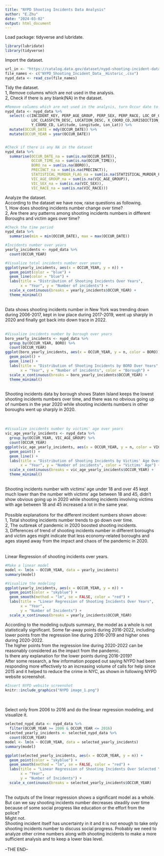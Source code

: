 ---
title: "NYPD Shooting Incidents Data Analysis"
author: "E.Zhu"
date: "2024-03-02"
output: html_document
---

Load package: tidyverse and lubridate.
```{r load-packages, message = FALSE}
library(lubridate)
library(tidyverse)
```

Import the dataset.
```{r get_data}
url_in <- "https://catalog.data.gov/dataset/nypd-shooting-incident-data-historic/resource/c564b578-fd8a-4005-8365-34150d306cc4"
file_names <- c("NYPD_Shooting_Incident_Data__Historic_.csv")
nypd_data <- read_csv(file_names)
```

Tidy the dataset.\
1, Remove columns which are not used in the analysis.\
2, Check if there is any blank(NA) in the dataset. 
```{r tidy_data}
#Remove columns which are not used in the analysis, turn Occur date to date object 
nypd_data <- nypd_data %>%
  select(-c(INCIDENT_KEY, PERP_AGE_GROUP, PERP_SEX, PERP_RACE, LOC_OF_OCCUR_DESC, 
            LOC_CLASSFCTN_DESC, LOCATION_DESC, X_COORD_CD,JURISDICTION_CODE,
            Y_COORD_CD, Latitude, Longitude, Lon_Lat)) %>%
  mutate(OCCUR_DATE = mdy(OCCUR_DATE)) %>%
  mutate(OCCUR_YEAR = year(OCCUR_DATE))


#Check if there is any NA in the dataset
nypd_data %>%
  summarise(OCCUR_DATE_na = sum(is.na(OCCUR_DATE)),
            OCCUR_TIME_na = sum(is.na(OCCUR_TIME)),
            BORO_na = sum(is.na(BORO)),
            PRECINCT_na = sum(is.na(PRECINCT)),
            STATISTICAL_MURDER_FLAG_na = sum(is.na(STATISTICAL_MURDER_FLAG)),
            VIC_AGE_GROUP_na = sum(is.na(VIC_AGE_GROUP)),
            VIC_SEX_na = sum(is.na(VIC_SEX)),
            VIC_RACE_na = sum(is.na(VIC_RACE)))
```

Analyze the dataset.\
According to the dataset we have now, raise questions as following.\
1, How does shooting incidents number change over time?\
2, Are there any patterns among shooting incidents numbers in 
different Boroughs and victim ages over time?\ 
```{r Analyze_total_incidents_number}
#Check the time period
nypd_data %>%
  summarise(min = min(OCCUR_DATE), max = max(OCCUR_DATE))

#Incidents number over years
yearly_incidents <- nypd_data %>%
  count(OCCUR_YEAR)

#Visualize total incidents number over years
ggplot(yearly_incidents, aes(x = OCCUR_YEAR, y = n)) +
  geom_point(color = "blue") +
  geom_line(color = "blue") +
  labs(title = "Distribution of Shooting Incidents Over Years",
       x = "Year", y = "Number of incidents") +
  scale_x_continuous(breaks = yearly_incidents$OCCUR_YEAR) +
  theme_minimal()
```
\
Data shows shooting incidents number in New York was trending down during 2006-2017,
kept in low place during 2017-2019, went up sharply in 2020 and finally got back into down trace in 2022. \
\

```{r Analyze_incidents_number_borough}
#Visualize incidents number by borough over years
boro_yearly_incidents <- nypd_data %>%
  group_by(OCCUR_YEAR, BORO) %>%
  count(OCCUR_YEAR)
ggplot(boro_yearly_incidents, aes(x = OCCUR_YEAR, y = n, color = BORO)) +
  geom_point() +
  geom_line() +
  labs(title = "Distribution of Shooting Incidents by BORO Over Years",
       x = "Year", y = "Number of incidents", color = "Borough") +
  scale_x_continuous(breaks = boro_yearly_incidents$OCCUR_YEAR) +
  theme_minimal()
```
\
Shooting incidents data by borough shows Staten Island keeps the lowest shooting incidents numbers over time, and there was no obvious going up of numbers in the year 2020 while shooting incidents numbers in other boroughs went up sharply in 2020.\
\
\

```{r Analyze_incidents_number_victim_age}
#Visualize incidents number by victims' age over years
vic_age_yearly_incidents <- nypd_data %>%
  group_by(OCCUR_YEAR, VIC_AGE_GROUP) %>%
  count(OCCUR_YEAR)
ggplot(vic_age_yearly_incidents, aes(x = OCCUR_YEAR, y = n, color = VIC_AGE_GROUP)) +
  geom_point() +
  geom_line() +
  labs(title = "Distribution of Shooting Incidents by Victims' Age Over Years",
       x = "Year", y = "Number of incidents", color = "Victims' Age") +
  scale_x_continuous(breaks = vic_age_yearly_incidents$OCCUR_YEAR) +
  theme_minimal()
```
\
Shooting incidents number with victims' age under 18 and over 45 kept much lower than the number with victims' age between 18 and 45, didn't show obvious going up in 2020 while shooting incidents involving victims with age between 18 and 45 increased a lot in the same year. \
\
Possible explanations for the different incident numbers shown above:\
1, Total shooting incidents number trends to go down over time.\
2, The outbreak of pandemic in 2020 boosted shooting incidents. \
3, Differences of trend of shooting incidents number in different boroughs and victim ages might indicate that less economy-related  boroughs and ages stayed away from the impact and chaos of the pandemic in 2020.\  
\
\
\
Linear Regression of shooting incidents over years. 
```{r linear_modeling_data}
#Make a linear model 
model <- lm(n ~ OCCUR_YEAR, data = yearly_incidents)
summary(model)

#Visualize the modeling
ggplot(yearly_incidents, aes(x = OCCUR_YEAR, y = n)) +
  geom_point(color = "skyblue") +  
  geom_smooth(method = "lm", se = FALSE, color = "red") +  
  labs(title = "Linear Regression of Shooting Incidents Over Years",
       x = "Year",
       y = "Number of Incidents") +
  scale_x_continuous(breaks = yearly_incidents$OCCUR_YEAR)
```

According to the modeling outputs summary, the model as a whole is not statistically significant. Some far-away points during 2016-2022, including lower points from the regression line during 2016-2019 and higher ones during 2020-2022. \
The higher points from the regression line during 2020-2022 can be reasonably considered as the impact from the pandemic.\
Is there any explanation for the lower points during 2016-2019?\
After some research, a few information popped out saying NYPD had been responding more effectively to an increasing volume of calls for help since 2015 and it helped to reduce the crime in NYC, as shown in following NYPD website screenshot. 

```{r insert_image}
#Insert NYPD website screenshot
knitr::include_graphics("NYPD image_1.png")
```
\
\
Select only from 2006 to 2016 and do the linear regression modeling, and visualize it.
```{r linear_modeling_data_from_2006_to_2016}
selected_nypd_data <- nypd_data %>%
  filter(OCCUR_YEAR >= 2006 & OCCUR_YEAR <= 2016)
selected_yearly_incidents <- selected_nypd_data %>%
  count(OCCUR_YEAR)
model <- lm(n ~ OCCUR_YEAR, data = selected_yearly_incidents)
summary(model)

ggplot(selected_yearly_incidents, aes(x = OCCUR_YEAR, y = n)) +
  geom_point(color = "skyblue") +  
  geom_smooth(method = "lm", se = FALSE, color = "red") +  
  labs(title = "Linear Regression of Shooting Incidents Over Selected Years",
       x = "Year",
       y = "Number of Incidents") +
  scale_x_continuous(breaks = selected_yearly_incidents$OCCUR_YEAR)
```
\
The outputs of the linear regression shows a significant model as a whole.\
But can we say shooting incidents number decreases steadily over time because of some social progress like education or the effort from the police? \
Might not.\
Shooting incident itself has uncertainty in it and it is not enough to take only shooting incidents number to discuss social progress. Probably we need to analyze other crime numbers along with shooting incidents to make a more sufficient analysis and to keep a lower bias level.\
\
--THE END--

